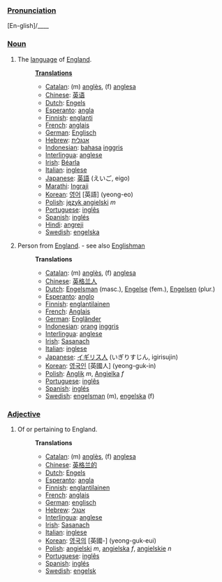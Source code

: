 ===[[Pronunciation]]===
[En-glish]/____

===[[Noun]]===
# The [[language]] of [[w:England|England]].
#:'''[[Translation]]s'''
#:*[[Catalan]]: (m) [[anglès]], (f) [[anglesa]]
#:*[[Chinese]]: [[英语]]
#:*[[Dutch]]: [[Engels]]
#:*[[Esperanto]]: [[angla]]
#:*[[Finnish]]: [[englanti]]
#:*[[French]]: [[anglais]]
#:*[[German]]: [[Englisch]]
#:*[[Hebrew]]: [[אנגלית]]
#:*[[Indonesian]]: [[bahasa]] [[inggris]]
#:*[[Interlingua]]: [[anglese]]
#:*[[Irish]]: [[Béarla]]
#:*[[Italian]]: [[inglese]]
#:*[[Japanese]]: [[英語]] (えいご, eigo)
#:*[[Marathi]]: [[Ingraji]] 
#:*[[Korean]]: [[영어]] [英語] (yeong-eo)
#:*[[Polish]]: [[język angielski]] ''m''
#:*[[Portuguese]]: [[inglês]]
#:*[[Spanish]]: [[inglés]]
#:*[[Hindi]]: [[angreji]]
#:*[[Swedish]]: [[engelska]]
# Person from [[England]]. - see also [[Englishman]]
#:'''Translations'''
#:*[[Catalan]]: (m) [[anglès]], (f) [[anglesa]]
#:*[[Chinese]]: [[英格兰人]]
#:*[[Dutch]]: [[Engelsman]] (masc.), [[Engelse]] (fem.), [[Engelsen]] (plur.)
#:*[[Esperanto]]: [[anglo]]
#:*[[Finnish]]: [[englantilainen]]
#:*[[French]]: [[Anglais]]
#:*[[German]]: [[Engländer]] 
#:*[[Indonesian]]: [[orang]] [[inggris]]
#:*[[Interlingua]]: [[anglese]]
#:*[[Irish]]: [[Sasanach]]
#:*[[Italian]]: [[inglese]]
#:*[[Japanese]]: [[イギリス人]] (いぎりすじん, igirisujin)
#:*[[Korean]]: [[영국인]] [英國人] (yeong-guk-in)
#:*[[Polish]]: [[Anglik]] ''m'', [[Angielka]] ''f''
#:*[[Portuguese]]: [[inglês]]
#:*[[Spanish]]: [[inglés]]
#:*[[Swedish]]: [[engelsman]] (m), [[engelska]] (f)
===[[Adjective]]===
# Of or pertaining to England.
#:'''Translations'''
#:*[[Catalan]]: (m) [[anglès]], (f) [[anglesa]]
#:*[[Chinese]]: [[英格兰的]]
#:*[[Dutch]]: [[Engels]]
#:*[[Esperanto]]: [[angla]]
#:*[[Finnish]]: [[englantilainen]]
#:*[[French]]: [[anglais]]
#:*[[German]]: [[englisch]]
#:*[[Hebrew]]: [[אנגלי]]
#:*[[Interlingua]]: [[anglese]]
#:*[[Irish]]: [[Sasanach]]
#:*[[Italian]]: [[inglese]]
#:*[[Korean]]: [[영국의]] [英國-] (yeong-guk-eui)
#:*[[Polish]]: [[angielski]] ''m'', [[angielska]] ''f'', [[angielskie]] ''n''
#:*[[Portuguese]]: [[inglês]]
#:*[[Spanish]]: [[inglés]]
#:*[[Swedish]]: [[engelsk]]